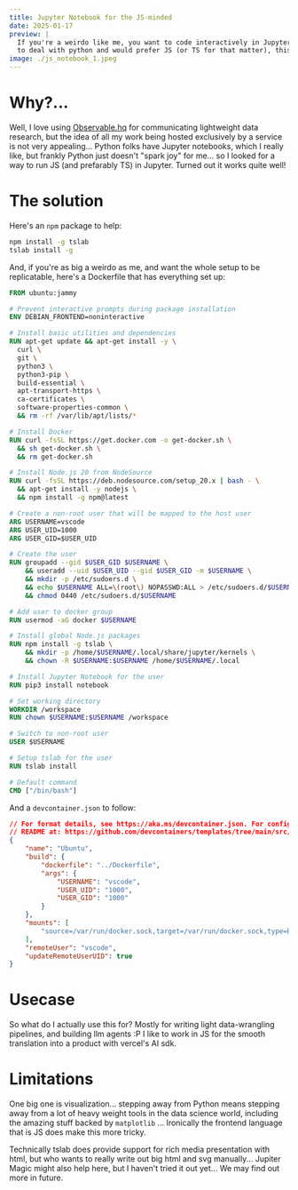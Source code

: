 ```yaml
---
title: Jupyter Notebook for the JS-minded
date: 2025-01-17
preview: |
  If you're a weirdo like me, you want to code interactively in Jupyter Notebooks but you don't want 
  to deal with python and would prefer JS (or TS for that matter), this might help.
image: ./js_notebook_1.jpeg
---
```

# Why?...

Well, I love using [Observable.hq](https://observablehq.com/) for communicating lightweight data research, 
but the idea of all my work being hosted exclusively by a service is not very appealing... Python folks 
have Jupyter notebooks, which I really like, but frankly Python just doesn't "spark joy" for me... so I 
looked for a way to run JS (and prefarably TS) in Jupyter. Turned out it works quite well!

# The solution

Here's an `npm` package to help:
```bash
npm install -g tslab
tslab install -g
```

And, if you're as big a weirdo as me, and want the whole setup to be replicatable, here's a Dockerfile
that has everything set up:

```dockerfile
FROM ubuntu:jammy

# Prevent interactive prompts during package installation
ENV DEBIAN_FRONTEND=noninteractive

# Install basic utilities and dependencies
RUN apt-get update && apt-get install -y \
  curl \
  git \
  python3 \
  python3-pip \
  build-essential \
  apt-transport-https \
  ca-certificates \
  software-properties-common \
  && rm -rf /var/lib/apt/lists/*

# Install Docker
RUN curl -fsSL https://get.docker.com -o get-docker.sh \
  && sh get-docker.sh \
  && rm get-docker.sh

# Install Node.js 20 from NodeSource
RUN curl -fsSL https://deb.nodesource.com/setup_20.x | bash - \
  && apt-get install -y nodejs \
  && npm install -g npm@latest

# Create a non-root user that will be mapped to the host user
ARG USERNAME=vscode
ARG USER_UID=1000
ARG USER_GID=$USER_UID

# Create the user
RUN groupadd --gid $USER_GID $USERNAME \
    && useradd --uid $USER_UID --gid $USER_GID -m $USERNAME \
    && mkdir -p /etc/sudoers.d \
    && echo $USERNAME ALL=\(root\) NOPASSWD:ALL > /etc/sudoers.d/$USERNAME \
    && chmod 0440 /etc/sudoers.d/$USERNAME

# Add user to docker group
RUN usermod -aG docker $USERNAME

# Install global Node.js packages
RUN npm install -g tslab \
    && mkdir -p /home/$USERNAME/.local/share/jupyter/kernels \
    && chown -R $USERNAME:$USERNAME /home/$USERNAME/.local

# Install Jupyter Notebook for the user
RUN pip3 install notebook

# Set working directory
WORKDIR /workspace
RUN chown $USERNAME:$USERNAME /workspace

# Switch to non-root user
USER $USERNAME

# Setup tslab for the user
RUN tslab install

# Default command
CMD ["/bin/bash"]
```

And a `devcontainer.json` to follow:

```json
// For format details, see https://aka.ms/devcontainer.json. For config options, see the
// README at: https://github.com/devcontainers/templates/tree/main/src/ubuntu
{
	"name": "Ubuntu",
	"build": {
		"dockerfile": "../Dockerfile",
		"args": {
			"USERNAME": "vscode",
			"USER_UID": "1000",
			"USER_GID": "1000"
		}
	},
	"mounts": [
		"source=/var/run/docker.sock,target=/var/run/docker.sock,type=bind"
	],
	"remoteUser": "vscode",
	"updateRemoteUserUID": true
}

```

# Usecase
So what do I actually use this for? Mostly for writing light data-wrangling pipelines, and 
building llm agents :P I like to work in JS for the smooth translation into a product with
vercel's AI sdk.

# Limitations
One big one is visualization... stepping away from Python means stepping away from a lot of 
heavy weight tools in the data science world, including the amazing stuff backed by `matplotlib`
... Ironically the frontend language that is JS does make this more tricky.

Technically tslab does provide support for rich media presentation with html, but who wants
to really write out big html and svg manually... Jupiter Magic might also help here, but I
haven't tried it out yet... We may find out more in future.
